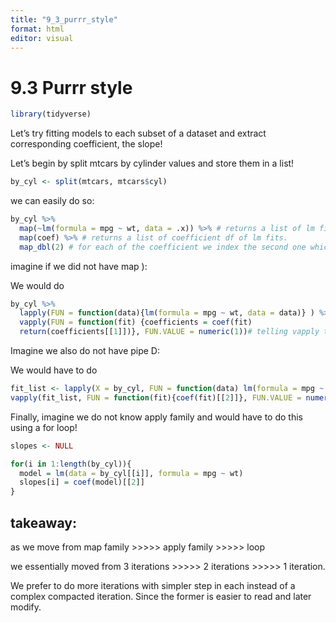 ```yaml
---
title: "9_3_purrr_style"
format: html
editor: visual
---
```


# 9.3 **Purrr style**

```r
library(tidyverse)
```

Let's try fitting models to each subset of a dataset and extract corresponding coefficient, the slope!

Let's begin by split mtcars by cylinder values and store them in a list!

```r
by_cyl <- split(mtcars, mtcars$cyl)
```

we can easily do so:

```r
by_cyl %>% 
  map(~lm(formula = mpg ~ wt, data = .x)) %>% # returns a list of lm fit object
  map(coef) %>% # returns a list of coefficient df of lm fits.
  map_dbl(2) # for each of the coefficient we index the second one which is slope!
```

imagine if we did not have map ):

We would do

```r
by_cyl %>% 
  lapply(FUN = function(data){lm(formula = mpg ~ wt, data = data)} ) %>% 
  vapply(FUN = function(fit) {coefficients = coef(fit)
  return(coefficients[[1]])}, FUN.VALUE = numeric(1))# telling vapply that my output length would be 1 (the slope)


```

Imagine we also do not have pipe D:

We would have to do

```r

fit_list <- lapply(X = by_cyl, FUN = function(data) lm(formula = mpg ~ wt, data = data))
vapply(fit_list, FUN = function(fit){coef(fit)[[2]]}, FUN.VALUE = numeric(1))
```

Finally, imagine we do not know apply family and would have to do this using a for loop!

```r

slopes <- NULL

for(i in 1:length(by_cyl)){
  model = lm(data = by_cyl[[i]], formula = mpg ~ wt)
  slopes[i] = coef(model)[[2]]
}
```

## takeaway:

as we move from map family \>\>\>\>\> apply family \>\>\>\>\> loop

we essentially moved from 3 iterations \>\>\>\>\> 2 iterations \>\>\>\>\> 1 iteration.

We prefer to do more iterations with simpler step in each instead of a complex compacted iteration. Since the former is easier to read and later modify.
